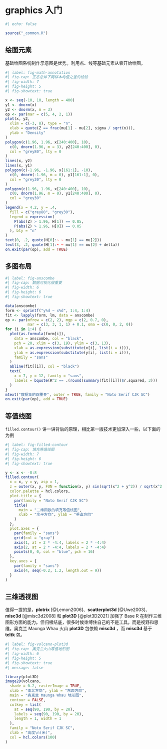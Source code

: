 # graphics 入门 {#sec-basic-graphics}

```r
#| echo: false

source("_common.R")
```

## 绘图元素 {#sec-graphics-elements}

基础绘图系统制作示意图是优势。利用点、线等基础元素从零开始绘图。

```r
#| label: fig-math-annotation
#| fig-cap: 正态总体下两样本均值之差的检验
#| fig-width: 7
#| fig-height: 5
#| fig-showtext: true

x <- seq(-10, 10, length = 400)
y1 <- dnorm(x)
y2 <- dnorm(x, m = 3)
op <- par(mar = c(5, 4, 2, 1))
plot(x, y2,
  xlim = c(-3, 8), type = "n",
  xlab = quote(Z == frac(mu[1] - mu[2], sigma / sqrt(n))),
  ylab = "Density"
)
polygon(c(1.96, 1.96, x[240:400], 10),
  c(0, dnorm(1.96, m = 3), y2[240:400], 0),
  col = "grey80", lty = 0
)
lines(x, y2)
lines(x, y1)
polygon(c(-1.96, -1.96, x[161:1], -10),
  c(0, dnorm(-1.96, m = 0), y1[161:1], 0),
  col = "grey30", lty = 0
)
polygon(c(1.96, 1.96, x[240:400], 10),
  c(0, dnorm(1.96, m = 0), y1[240:400], 0),
  col = "grey30"
)
legend(x = 4.2, y = .4,
  fill = c("grey80", "grey30"),
  legend = expression(
    P(abs(Z) > 1.96, H[1]) == 0.85,
    P(abs(Z) > 1.96, H[0]) == 0.05
  ), bty = "n"
)
text(0, .2, quote(H[0]:~ ~ mu[1] == mu[2]))
text(3, .2, quote(H[1]:~ ~ mu[1] == mu[2] + delta))
on.exit(par(op), add = TRUE)
```

## 多图布局 {#sec-graphics-layout}

```r
#| label: fig-anscombe
#| fig-cap: 数据可视化很重要
#| fig-width: 6
#| fig-height: 6
#| fig-showtext: true

data(anscombe)
form <- sprintf("y%d ~ x%d", 1:4, 1:4)
fit <- lapply(form, lm, data = anscombe)
op <- par(mfrow = c(2, 2), mgp = c(2, 0.7, 0), 
          mar = c(3, 3, 1, 1) + 0.1, oma = c(0, 0, 2, 0))
for (i in 1:4) {
  plot(as.formula(form[i]),
    data = anscombe, col = "black",
    pch = 20, xlim = c(3, 19), ylim = c(3, 13),
    xlab = as.expression(substitute(x[i], list(i = i))),
    ylab = as.expression(substitute(y[i], list(i = i))),
    family = "sans"
  )
  abline(fit[[i]], col = "black")
  text(
    x = 7, y = 12, family = "sans",
    labels = bquote(R^2 == .(round(summary(fit[[i]])$r.squared, 3)))
  )
}
mtext("数据集的四重奏", outer = TRUE, family = "Noto Serif CJK SC")
on.exit(par(op), add = TRUE)
```

## 等值线图 {#sec-graphics-contour}

`filled.contour()` 讲一讲背后的原理，相比第一版技术更加深入一些，以下面的为例

```r
#| label: fig-filled-contour
#| fig-cap: 填充等值线图
#| fig-width: 7
#| fig-height: 6
#| fig-showtext: true

y <- x <- -8:8
filled.contour(
  x = x, y = y, asp = 1,
  z = outer(x, y, FUN = function(x, y) sin(sqrt(x^2 + y^2)) / sqrt(x^2 + y^2)),
  color.palette = hcl.colors,
  plot.title = {
    par(family = "Noto Serif CJK SC")
    title(
      main = "二维函数的填充等值线图",
      xlab = "水平方向", ylab = "垂直方向"
    )
  },
  plot.axes = {
    par(family = "sans")
    grid(col = "gray")
    axis(1, at = 2 * -4:4, labels = 2 * -4:4)
    axis(2, at = 2 * -4:4, labels = 2 * -4:4)
    points(0, 0, col = "blue", pch = 16)
  },
  key.axes = {
    par(family = "sans")
    axis(4, seq(-0.2, 1.2, length.out = 9))
  }
)
```

## 三维透视图 {#sec-graphics-persp}

值得一提的是，**plotrix** [@Lemon2006]、**scatterplot3d** [@Uwe2003]、**misc3d** [@misc3d2008] 和 **plot3D** [@plot3D2021] 加强了 Base R 在制作三维图形方面的能力。但归根结底，很多时候束缚住自己的不是工具，而是视野和思维。奥克兰 Maunga Whau 火山 **plot3D** 包依赖 **misc3d** ，而 **misc3d** 基于 **tcltk** 包。

```r
#| label: fig-volcano-plot3d
#| fig-cap: 奥克兰火山等值地形图
#| fig-width: 6
#| fig-height: 5
#| fig-showtext: true
#| message: false

library(plot3D)
image2D(volcano,
  shade = 0.2, rasterImage = TRUE,
  xlab = "南北方向", ylab = "东西方向",
  main = "奥克兰 Maunga Whau 地形图",
  contour = FALSE,
  colkey = list(
    at = seq(90, 190, by = 20),
    labels = seq(90, 190, by = 20),
    length = 1, width = 1
  ),
  family = "Noto Serif CJK SC",
  clab = "高度\n(米)",
  col = hcl.colors(100)
)
```
